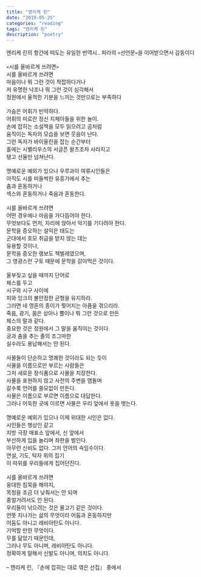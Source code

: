 ```yaml
---
title: "엔리케 린"
date: "2019-05-25"
categories: "reading"
tags: "엔리케 린"
description: "poetry"
---
```


엔리케 린의 항간에 떠도는 유일한 번역시.. 파라의 `<`선언문`>`을 이어받으면서 감동이다
<br/>
<br/>
`<`시를 올바르게 쓰려면`>`
<br/>
시를 올바르게 쓰려면  
마음이나 뭐 그런 것이 착잡하다거나  
저 유명한 낙조나 뭐 그런 것이 심각해서  
정원에서 울적한 기분을 느끼는 것만으로는 부족하다  
⁠⁡⁢⁣⁤⁪⁫⁬⁭⁯⁮⁯⁡⁢⁣ ⁤⁪⁫⁬⁬⁭⁮ ⁠⁡⁢⁣⁤⁪⁫⁬⁭⁯⁮⁯⁡⁢⁣ ⁤⁪⁫⁬⁬⁭⁮<br/>
가슴은 어휘가 빈약하다.  
어휘의 미로란 정신 지체아들을 위한 놀이.  
손에 잡히는 소설책을 모두 읽으려고 곰처럼  
움직이는 독자의 모습을 보면 웃음이 난다.  
그런 독자가 바이올린을 잡는 순간부터  
홀에는 시벨리우스의 서글픈 왈츠조차 사라지고  
탱고 선율만 넘쳐난다.  
⁠⁡⁢⁣⁤⁪⁫⁬⁭⁯⁮⁯⁡⁢⁣ ⁤⁪⁫⁬⁬⁭⁮ ⁠⁡⁢⁣⁤⁪⁫⁬⁭⁯⁮⁯⁡⁢⁣ ⁤⁪⁫⁬⁬⁭⁮<br/>
명예로운 예외가 있으나 우루과이 여류시인들은  
아직도 시를 떠들썩한 유흥가에서 추는  
춤과 혼동하거나  
섹스와 혼동하거나 죽음과 혼동한다.  
⁠⁡⁢⁣⁤⁪⁫⁬⁭⁯⁮⁯⁡⁢⁣ ⁤⁪⁫⁬⁬⁭⁮ ⁠⁡⁢⁣⁤⁪⁫⁬⁭⁯⁮⁯⁡⁢⁣ ⁤⁪⁫⁬⁬⁭⁮<br/>
시를 올바르게 쓰려면  
어떤 경우에나 마음을 가다듬어야 한다.  
무엇보다도 먼저, 자리에 앉아서 악기를 기다려야 한다.  
문학을 증오하는 설익은 태도는  
군대에서 호모 취급을 받지 않는 데는  
유용할 것이나,  
문학을 증오한 랭보도 책벌레였으며,  
그 영광스런 구토 때문에 문학을 갉아먹은 것이다.  
⁠⁡⁢⁣⁤⁪⁫⁬⁭⁯⁮⁯⁡⁢⁣ ⁤⁪⁫⁬⁬⁭⁮ ⁠⁡⁢⁣⁤⁪⁫⁬⁭⁯⁮⁯⁡⁢⁣ ⁤⁪⁫⁬⁬⁭⁮<br/>
울부짖고 싶을 때까지 단어로  
체스를 두고  
시구와 시구 사이에  
피와 잉크의 불안정한 균형을 유지하라.  
그러면 네 영혼의 종이가 찢어지는 아픔을 겪으리라.  
죽음, 광기, 꿈은 상아나 뿔이나 뭐 그런 것으로 만든  
체스의 말과 같다.  
중요한 것은 정원에서 그 말을 움직이는 것이다.  
궁과 춤을 추는 졸의 조그마한  
실수라도 용납해서는 안 된다.  
⁠⁡⁢⁣⁤⁪⁫⁬⁭⁯⁮⁯⁡⁢⁣ ⁤⁪⁫⁬⁬⁭⁮ ⁠⁡⁢⁣⁤⁪⁫⁬⁭⁯⁮⁯⁡⁢⁣ ⁤⁪⁫⁬⁬⁭⁮<br/>
사물들이 단순하고 명쾌한 것이라도 되는 듯이  
사물을 이름으로만 부르는 사람들은  
그저 새로운 장식품으로 사물을 치장한다.  
사물을 표현하지 않고 사전의 주변을 맴돌며  
갈수록 언어를 쓸모없이 만든다.  
사물은 이름으로 부르면 이름으로 대답한다.  
그러나 어둑한 곳에 이르면 사물은 우리 앞에서 옷을 벗는다.  
⁠⁡⁢⁣⁤⁪⁫⁬⁭⁯⁮⁯⁡⁢⁣ ⁤⁪⁫⁬⁬⁭⁮ ⁠⁡⁢⁣⁤⁪⁫⁬⁭⁯⁮⁯⁡⁢⁣ ⁤⁪⁫⁬⁬⁭⁮<br/>
명예로운 예외가 있으나 이제 위대한 시인은 없다.  
시인들은 행상인 같고  
지방 극장 매표소 앞에서, 신 앞에서  
부산하게 입을 놀리며 좌판을 벌인다.  
아무런 신비도 없다. 그저 언어의 속임수이다.  
연설, 기도, 탁자 위의 집기  
이 따위를 우리들에게 집어던진다.  
⁠⁡⁢⁣⁤⁪⁫⁬⁭⁯⁮⁯⁡⁢⁣ ⁤⁪⁫⁬⁬⁭⁮ ⁠⁡⁢⁣⁤⁪⁫⁬⁭⁯⁮⁯⁡⁢⁣ ⁤⁪⁫⁬⁬⁭⁮<br/>
시를 올바르게 쓰려면  
웅대한 침묵을 해야지,  
목청을 조금 더 낮춰서는 안 되며  
중얼거려서도 안 된다.  
우리들이 낚으려는 것은 물고기 같은 것이다.  
언뜻 지나가는 삶의 무엇이라 어둠과 혼동하지만  
어둠도 아니고 레비아탄도 아니다.  
기억할 만한 무엇이다.  
무를 닮았기 때문인데,  
그러나 무도 아니며, 레비아탄도 아니다.  
정확하게 말해서 신발도 아니며, 의치도 아니다.  
<br/>
– 엔리케 린, 『손에 잡히는 대로 엮은 선집』 중에서